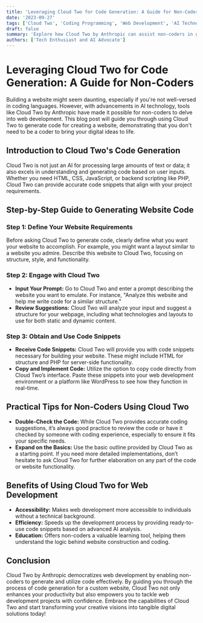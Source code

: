 ```yaml
---
title: 'Leveraging Cloud Two for Code Generation: A Guide for Non-Coders'
date: '2023-09-27'
tags: ['Cloud Two', 'Coding Programming', 'Web Development', 'AI Technology']
draft: false
summary: 'Explore how Cloud Two by Anthropic can assist non-coders in generating code for web development projects. This guide demonstrates how to use Cloud Two to create website code effectively, even without prior coding knowledge.'
authors: ['Tech Enthusiast and AI Advocate']
---
```


# Leveraging Cloud Two for Code Generation: A Guide for Non-Coders

Building a website might seem daunting, especially if you're not well-versed in coding languages. However, with advancements in AI technology, tools like Cloud Two by Anthropic have made it possible for non-coders to delve into web development. This blog post will guide you through using Cloud Two to generate code for creating a website, demonstrating that you don't need to be a coder to bring your digital ideas to life.

## Introduction to Cloud Two's Code Generation

Cloud Two is not just an AI for processing large amounts of text or data; it also excels in understanding and generating code based on user inputs. Whether you need HTML, CSS, JavaScript, or backend scripting like PHP, Cloud Two can provide accurate code snippets that align with your project requirements.

## Step-by-Step Guide to Generating Website Code

### Step 1: Define Your Website Requirements

Before asking Cloud Two to generate code, clearly define what you want your website to accomplish. For example, you might want a layout similar to a website you admire. Describe this website to Cloud Two, focusing on structure, style, and functionality.

### Step 2: Engage with Cloud Two

- **Input Your Prompt:** Go to Cloud Two and enter a prompt describing the website you want to emulate. For instance, "Analyze this website and help me write code for a similar structure."
- **Review Suggestions:** Cloud Two will analyze your input and suggest a structure for your webpage, including what technologies and layouts to use for both static and dynamic content.

### Step 3: Obtain and Use Code Snippets

- **Receive Code Snippets:** Cloud Two will provide you with code snippets necessary for building your website. These might include HTML for structure and PHP for server-side functionality.
- **Copy and Implement Code:** Utilize the option to copy code directly from Cloud Two’s interface. Paste these snippets into your web development environment or a platform like WordPress to see how they function in real-time.

## Practical Tips for Non-Coders Using Cloud Two

- **Double-Check the Code:** While Cloud Two provides accurate coding suggestions, it’s always good practice to review the code or have it checked by someone with coding experience, especially to ensure it fits your specific needs.
- **Expand on the Basics:** Use the basic outline provided by Cloud Two as a starting point. If you need more detailed implementations, don’t hesitate to ask Cloud Two for further elaboration on any part of the code or website functionality.

## Benefits of Using Cloud Two for Web Development

- **Accessibility:** Makes web development more accessible to individuals without a technical background.
- **Efficiency:** Speeds up the development process by providing ready-to-use code snippets based on advanced AI analysis.
- **Education:** Offers non-coders a valuable learning tool, helping them understand the logic behind website construction and coding.

## Conclusion

Cloud Two by Anthropic democratizes web development by enabling non-coders to generate and utilize code effectively. By guiding you through the process of code generation for a custom website, Cloud Two not only enhances your productivity but also empowers you to tackle web development projects with confidence. Embrace the capabilities of Cloud Two and start transforming your creative visions into tangible digital solutions today!

